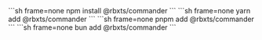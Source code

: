 
<Tabs>
<TabItem label="npm">
```sh frame=none
npm install @rbxts/commander
```
</TabItem>
<TabItem label="yarn">
```sh frame=none
yarn add @rbxts/commander
```
</TabItem>
<TabItem label="pnpm">
```sh frame=none
pnpm add @rbxts/commander
```
</TabItem>
<TabItem label="bun">
```sh frame=none
bun add @rbxts/commander
```
</TabItem>
</Tabs>